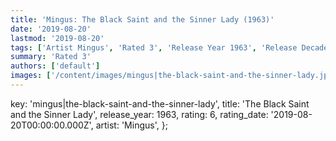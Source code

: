 ```yaml
---
title: 'Mingus: The Black Saint and the Sinner Lady (1963)'
date: '2019-08-20'
lastmod: '2019-08-20'
tags: ['Artist Mingus', 'Rated 3', 'Release Year 1963', 'Release Decade 1960']
summary: 'Rated 3'
authors: ['default']
images: ['/content/images/mingus|the-black-saint-and-the-sinner-lady.jpg']
---
```


  key: 'mingus|the-black-saint-and-the-sinner-lady',
  title: 'The Black Saint and the Sinner Lady',
  release_year: 1963,
  rating: 6,
  rating_date: '2019-08-20T00:00:00.000Z',
  artist: 'Mingus',
};

<MusicRating data={data} />

